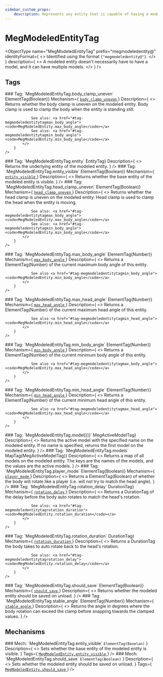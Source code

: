 ```yaml
---
sidebar_custom_props:
    description: Represents any entity that is capable of having a model..
---
```

# MegModeledEntityTag

<ObjectType
    name="MegModeledEntityTag"
    prefix="megmodeledentity@"
    identityFormat={
        <>
            Identified using the format <code>{"megmodeledentity@<entity>"}</code>.
        </>
    }
    description={
        <>
            A modeled entity doesn't necessarily have to have a model, and it can have multiple models.
        </>
    }
/>

## Tags

<MetaEntry>
    <EntryHeader>
    ### Tag: `MegModeledEntityTag.body_clamp_uneven`
    </EntryHeader>
    <DetailsTable
        Returns={<code>ElementTag(Boolean)</code>}
        Mechanism={
            <a href="#mech-megmodeledentitytagbody_clamp_uneven">
                <code>body_clamp_uneven</code>
            </a>
        }
        Description={
            <>
                Returns whether the body clamp is uneven on the modeled entity.
                Body clamp is used to clamp the body when the entity is standing still.

                See also: <a href="#tag-megmodeledentitytagmax_body_angle"><code>MegModeledEntity.max_body_angle</code></a>
                See also: <a href="#tag-megmodeledentitytagmin_body_angle"><code>MegModeledEntity.min_body_angle</code></a>
            </>
        }
    />
</MetaEntry>

<MetaEntry>
    <EntryHeader>
    ### Tag: `MegModeledEntityTag.entity`
    </EntryHeader>
    <DetailsTable
        Returns={<code>EntityTag</code>}
        Description={
            <>
                Returns the underlying entity of the modeled entity.
            </>
        }
    />
</MetaEntry>

<MetaEntry>
    <EntryHeader>
    ### Tag: `MegModeledEntityTag.entity_visible`
    </EntryHeader>
    <DetailsTable
        Returns={<code>ElementTag(Boolean)</code>}
        Mechanism={
            <a href="#mech-megmodeledentitytagentity_visible">
                <code>entity_visible</code>
            </a>
        }
        Description={
            <>
                Returns whether the base entity of the modeled entity is visible.
            </>
        }
    />
</MetaEntry>

<MetaEntry>
    <EntryHeader>
    ### Tag: `MegModeledEntityTag.head_clamp_uneven`
    </EntryHeader>
    <DetailsTable
        Returns={<code>ElementTag(Boolean)</code>}
        Mechanism={
            <a href="#mech-megmodeledentitytaghead_clamp_uneven">
                <code>head_clamp_uneven</code>
            </a>
        }
        Description={
            <>
                Returns whether the head clamp is uneven on the modeled entity.
                Head clamp is used to clamp the head when the entity is moving.

                See also: <a href="#tag-megmodeledentitytagmax_body_angle"><code>MegModeledEntity.max_body_angle</code></a>
                See also: <a href="#tag-megmodeledentitytagmin_body_angle"><code>MegModeledEntity.min_body_angle</code></a>
            </>
        }
    />
</MetaEntry>

<MetaEntry>
    <EntryHeader>
    ### Tag: `MegModeledEntityTag.max_body_angle`
    </EntryHeader>
    <DetailsTable
        Returns={<code>ElementTag(Number)</code>}
        Mechanism={
            <a href="#mech-megmodeledentitytagmax_body_angle">
                <code>max_body_angle</code>
            </a>
        }
        Description={
            <>
                Returns a ElementTag(Number) of the current maximum body angle of this entity.

                See also <a href="#tag-megmodeledentitytagmin_body_angle"><code>MegModeledEntity.min_body_angle</code></a>
            </>
        }
    />
</MetaEntry>

<MetaEntry>
    <EntryHeader>
    ### Tag: `MegModeledEntityTag.max_head_angle`
    </EntryHeader>
    <DetailsTable
        Returns={<code>ElementTag(Number)</code>}
        Mechanism={
            <a href="#mech-megmodeledentitytagmax_head_angle">
                <code>max_head_angle</code>
            </a>
        }
        Description={
            <>
                Returns a ElementTag(Number) of the current maximum head angle of this entity.

                See also <a href="#tag-megmodeledentitytagmin_head_angle"><code>MegModeledEntity.min_head_angle</code></a>
            </>
        }
    />
</MetaEntry>

<MetaEntry>
    <EntryHeader>
    ### Tag: `MegModeledEntityTag.min_body_angle`
    </EntryHeader>
    <DetailsTable
        Returns={<code>ElementTag(Number)</code>}
        Mechanism={
            <a href="#mech-megmodeledentitytagmin_body_angle">
                <code>min_body_angle</code>
            </a>
        }
        Description={
            <>
                Returns a ElementTag(Number) of the current minimum body angle of this entity.

                See also <a href="#tag-megmodeledentitytagmax_body_angle"><code>MegModeledEntity.max_head_angle</code></a>
            </>
        }
    />
</MetaEntry>

<MetaEntry>
    <EntryHeader>
    ### Tag: `MegModeledEntityTag.min_head_angle`
    </EntryHeader>
    <DetailsTable
        Returns={<code>ElementTag(Number)</code>}
        Mechanism={
            <a href="#mech-megmodeledentitytagmin_head_angle">
                <code>min_head_angle</code>
            </a>
        }
        Description={
            <>
                Returns a ElementTag(Number) of the current minimum head angle of this entity.

                See also <a href="#tag-megmodeledentitytagmax_head_angle"><code>MegModeledEntity.max_head_angle</code></a>
            </>
        }
    />
</MetaEntry>

<MetaEntry>
    <EntryHeader>
    ### Tag: `MegModeledEntityTag.model[(<model>)]`
    </EntryHeader>
    <DetailsTable
        Returns={<code>MegActiveModelTag</code>}
        Description={
            <>
                Returns the active model with the specified name on the modeled entity.
                If no name is specified, returns the first model on the modeled entity.
            </>
        }
    />
</MetaEntry>

<MetaEntry>
    <EntryHeader>
    ### Tag: `MegModeledEntityTag.models`
    </EntryHeader>
    <DetailsTable
        Returns={<code>MapTag(MegActiveModelTag)</code>}
        Description={
            <>
                Returns a map of all models on the modeled entity.
                The keys are the names of the models, and the values are the active models.
            </>
        }
    />
</MetaEntry>

<MetaEntry>
    <EntryHeader>
    ### Tag: `MegModeledEntityTag.player_mode`
    </EntryHeader>
    <DetailsTable
        Returns={<code>ElementTag(Boolean)</code>}
        Mechanism={
            <a href="#mech-megmodeledentitytagplayer_mode">
                <code>player_mode</code>
            </a>
        }
        Description={
            <>
                Returns a ElementTag(Boolean) of whether the body will rotate like a player (i.e. will not try to match the head angle).
            </>
        }
    />
</MetaEntry>

<MetaEntry>
    <EntryHeader>
    ### Tag: `MegModeledEntityTag.rotation_delay`
    </EntryHeader>
    <DetailsTable
        Returns={<code>DurationTag</code>}
        Mechanism={
            <a href="#mech-megmodeledentitytagrotation_delay">
                <code>rotation_delay</code>
            </a>
        }
        Description={
            <>
                Returns a DurationTag of the delay before the body auto rotates to match the head's rotation.

                See also: <a href="#tag-megmodeledentitytagrotation_duration"><code>MegModeledEntity.rotation_duration</code></a>
            </>
        }
    />
</MetaEntry>

<MetaEntry>
    <EntryHeader>
    ### Tag: `MegModeledEntityTag.rotation_duration`
    </EntryHeader>
    <DetailsTable
        Returns={<code>DurationTag</code>}
        Mechanism={
            <a href="#mech-megmodeledentitytagrotation_duration">
                <code>rotation_duration</code>
            </a>
        }
        Description={
            <>
                Returns a DurationTag the body takes to auto rotate back to the head's rotation.

                See also: <a href="#tag-megmodeledentitytagrotation_delay"><code>MegModeledEntity.rotation_delay</code></a>
            </>
        }
    />
</MetaEntry>

<MetaEntry>
    <EntryHeader>
    ### Tag: `MegModeledEntityTag.should_save`
    </EntryHeader>
    <DetailsTable
        Returns={<code>ElementTag(Boolean)</code>}
        Mechanism={
            <a href="#mech-megmodeledentitytagshould_save">
                <code>should_save</code>
            </a>
        }
        Description={
            <>
                Returns whether the modeled entity should be saved on unload.
            </>
        }
    />
</MetaEntry>

<MetaEntry>
    <EntryHeader>
    ### Tag: `MegModeledEntityTag.stable_angle`
    </EntryHeader>
    <DetailsTable
        Returns={<code>ElementTag(Number)</code>}
        Mechanism={
            <a href="#mech-megmodeledentitytagstable_angle">
                <code>stable_angle</code>
            </a>
        }
        Description={
            <>
                Returns the angle in degrees where the body rotation can exceed the clamp before snapping towards the clamped values.
            </>
        }
    />
</MetaEntry>

## Mechanisms

<MetaEntry>
    <EntryHeader>
    ### Mech: `MegModeledEntityTag.entity_visible`
    </EntryHeader>
    <DetailsTable
        Input={
            <>
                <code>ElementTag(Booelan)</code>
            </>
        }
        Description={
            <>
                Sets whether the base entity of the modeled entity is visible.
            </>
        }
        Tags={
            <a href="#tag-megmodeledentitytagentity_visible">
                <code>MegModeledEntity.entity_visible</code>
            </a>
        }
    />
</MetaEntry>

<MetaEntry>
    <EntryHeader>
    ### Mech: `MegModeledEntityTag.should_save`
    </EntryHeader>
    <DetailsTable
        Input={
            <>
                <code>ElementTag(Boolean)</code>
            </>
        }
        Description={
            <>
                Sets whether the modeled entity should be saved on unload.
            </>
        }
        Tags={
            <a href="#tag-megmodeledentitytagshould_save">
                <code>MegModeledEntity.should_save</code>
            </a>
        }
    />
</MetaEntry>
